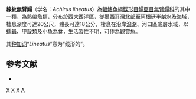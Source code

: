 {{Speciesbox 
| taxon = Achirus lineatus
| image = Achirus lineatus Orbigny.jpg
| status = NE
| status_system = IUCN3.1
| authority = [[Linnaeus|Linnaeus]], 1758
| synonyms = *''Pleuronectes lineatus'' <small>Linnaeus, 1758</small>
}}

'''線紋無臂鰨'''（学名：''Achirus lineatus''）為[[輻鰭魚綱|輻鰭魚綱]][[鰈形目|鰈形目]][[鰨亞目|鰨亞目]][[無臂鰨科|無臂鰨科]]的其中一[[種|種]]，為熱帶魚類，分布於西[[大西洋|大西洋]]區，從[[墨西哥灣|墨西哥灣]]北部至[[阿根廷|阿根廷]]半鹹水及海域，棲息深度可達20公尺，體長可達18公分，棲息在沿岸[[潟湖|潟湖]]、河口區底層水域，以[[蠕蟲|蠕蟲]]、[[甲殼類|甲殼類]]及小魚為食，生活習性不明，可作為觀賞魚。

其[[种加词|种加词]]“''Lineatus''”意为“线形的”。

==参考文献==
*{{FishBase_species|genus=Achirus|species=lineatus|year=2014|month=4}}

{{Taxonbar|from=Q1119113}}

[[Category:觀賞魚|X]]
[[Category:無臂鰨屬|X]]
[[Category:卡尔·林奈命名的生物分类|X]]
[[Category:1758年描述的魚類|A]]